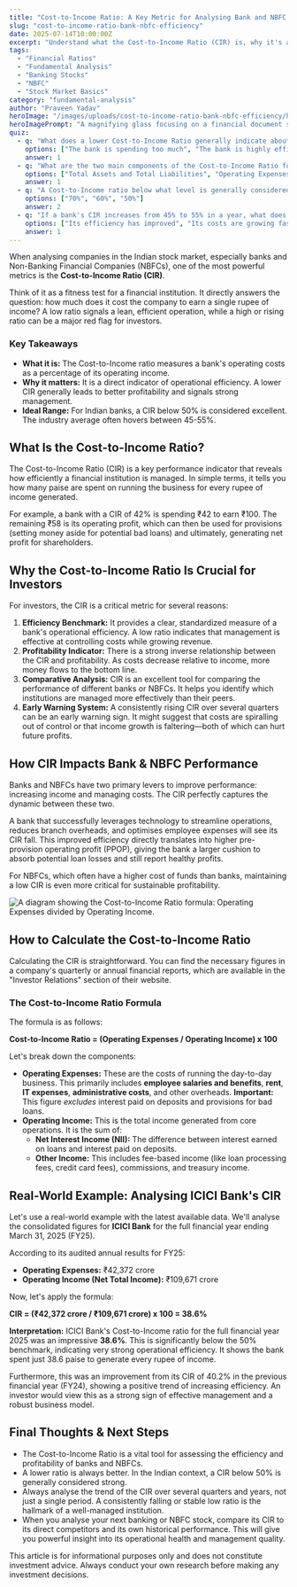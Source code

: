 ```yaml
---
title: "Cost-to-Income Ratio: A Key Metric for Analysing Bank and NBFC Efficiency"
slug: "cost-to-income-ratio-bank-nbfc-efficiency"
date: 2025-07-14T10:00:00Z
excerpt: "Understand what the Cost-to-Income Ratio (CIR) is, why it's a critical metric for analysing banks and NBFCs, and how you can calculate and interpret it to make smarter investment decisions in the Indian market."
tags:
  - "Financial Ratios"
  - "Fundamental Analysis"
  - "Banking Stocks"
  - "NBFC"
  - "Stock Market Basics"
category: "fundamental-analysis"
author: "Praveen Yadav"
heroImage: "/images/uploads/cost-to-income-ratio-bank-nbfc-efficiency/hero-image.jpg"
heroImagePrompt: "A magnifying glass focusing on a financial document showing a decreasing bar chart, symbolizing efficiency and cost control in a bank."
quiz:
  - q: "What does a lower Cost-to-Income Ratio generally indicate about a bank?"
    options: ["The bank is spending too much", "The bank is highly efficient and profitable", "The bank has low revenue"]
    answer: 1
  - q: "What are the two main components of the Cost-to-Income Ratio formula?"
    options: ["Total Assets and Total Liabilities", "Operating Expenses and Operating Income", "Net Profit and Gross Revenue"]
    answer: 1
  - q: "A Cost-to-Income ratio below what level is generally considered excellent for Indian banks?"
    options: ["70%", "60%", "50%"]
    answer: 2
  - q: "If a bank's CIR increases from 45% to 55% in a year, what does this suggest?"
    options: ["Its efficiency has improved", "Its costs are growing faster than its income", "Its income is growing faster than its costs"]
    answer: 1
---
```


When analysing companies in the Indian stock market, especially banks and Non-Banking Financial Companies (NBFCs), one of the most powerful metrics is the **Cost-to-Income Ratio (CIR)**.

Think of it as a fitness test for a financial institution. It directly answers the question: how much does it cost the company to earn a single rupee of income? A low ratio signals a lean, efficient operation, while a high or rising ratio can be a major red flag for investors.

### Key Takeaways
*   **What it is:** The Cost-to-Income ratio measures a bank's operating costs as a percentage of its operating income.
*   **Why it matters:** It is a direct indicator of operational efficiency. A lower CIR generally leads to better profitability and signals strong management.
*   **Ideal Range:** For Indian banks, a CIR below 50% is considered excellent. The industry average often hovers between 45-55%.

## What Is the Cost-to-Income Ratio?

The Cost-to-Income Ratio (CIR) is a key performance indicator that reveals how efficiently a financial institution is managed. In simple terms, it tells you how many paise are spent on running the business for every rupee of income generated.

For example, a bank with a CIR of 42% is spending ₹42 to earn ₹100. The remaining ₹58 is its operating profit, which can then be used for provisions (setting money aside for potential bad loans) and ultimately, generating net profit for shareholders.

## Why the Cost-to-Income Ratio Is Crucial for Investors

For investors, the CIR is a critical metric for several reasons:

1.  **Efficiency Benchmark:** It provides a clear, standardized measure of a bank's operational efficiency. A low ratio indicates that management is effective at controlling costs while growing revenue.
2.  **Profitability Indicator:** There is a strong inverse relationship between the CIR and profitability. As costs decrease relative to income, more money flows to the bottom line.
3.  **Comparative Analysis:** CIR is an excellent tool for comparing the performance of different banks or NBFCs. It helps you identify which institutions are managed more effectively than their peers.
4.  **Early Warning System:** A consistently rising CIR over several quarters can be an early warning sign. It might suggest that costs are spiralling out of control or that income growth is faltering—both of which can hurt future profits.

## How CIR Impacts Bank & NBFC Performance

Banks and NBFCs have two primary levers to improve performance: increasing income and managing costs. The CIR perfectly captures the dynamic between these two.

A bank that successfully leverages technology to streamline operations, reduces branch overheads, and optimises employee expenses will see its CIR fall. This improved efficiency directly translates into higher pre-provision operating profit (PPOP), giving the bank a larger cushion to absorb potential loan losses and still report healthy profits.

For NBFCs, which often have a higher cost of funds than banks, maintaining a low CIR is even more critical for sustainable profitability.

![A diagram showing the Cost-to-Income Ratio formula: Operating Expenses divided by Operating Income.](/images/uploads/cost-to-income-ratio-bank-nbfc-efficiency/cir-formula.png)

## How to Calculate the Cost-to-Income Ratio

Calculating the CIR is straightforward. You can find the necessary figures in a company's quarterly or annual financial reports, which are available in the "Investor Relations" section of their website.

### The Cost-to-Income Ratio Formula

The formula is as follows:

**Cost-to-Income Ratio = (Operating Expenses / Operating Income) x 100**

Let's break down the components:

*   **Operating Expenses:** These are the costs of running the day-to-day business. This primarily includes **employee salaries and benefits**, **rent**, **IT expenses**, **administrative costs**, and other overheads. **Important:** This figure *excludes* interest paid on deposits and provisions for bad loans.
*   **Operating Income:** This is the total income generated from core operations. It is the sum of:
    *   **Net Interest Income (NII):** The difference between interest earned on loans and interest paid on deposits.
    *   **Other Income:** This includes fee-based income (like loan processing fees, credit card fees), commissions, and treasury income.

## Real-World Example: Analysing ICICI Bank's CIR

Let's use a real-world example with the latest available data. We'll analyse the consolidated figures for **ICICI Bank** for the full financial year ending March 31, 2025 (FY25).

According to its audited annual results for FY25:
*   **Operating Expenses:** ₹42,372 crore
*   **Operating Income (Net Total Income):** ₹109,671 crore

Now, let's apply the formula:

**CIR = (₹42,372 crore / ₹109,671 crore) x 100 = 38.6%**

**Interpretation:**
ICICI Bank's Cost-to-Income ratio for the full financial year 2025 was an impressive **38.6%**. This is significantly below the 50% benchmark, indicating very strong operational efficiency. It shows the bank spent just 38.6 paise to generate every rupee of income.

Furthermore, this was an improvement from its CIR of 40.2% in the previous financial year (FY24), showing a positive trend of increasing efficiency. An investor would view this as a strong sign of effective management and a robust business model.

## Final Thoughts & Next Steps

*   The Cost-to-Income Ratio is a vital tool for assessing the efficiency and profitability of banks and NBFCs.
*   A lower ratio is always better. In the Indian context, a CIR below 50% is generally considered strong.
*   Always analyse the trend of the CIR over several quarters and years, not just a single period. A consistently falling or stable low ratio is the hallmark of a well-managed institution.
*   When you analyse your next banking or NBFC stock, compare its CIR to its direct competitors and its own historical performance. This will give you powerful insight into its operational health and management quality.

This article is for informational purposes only and does not constitute investment advice. Always conduct your own research before making any investment decisions.